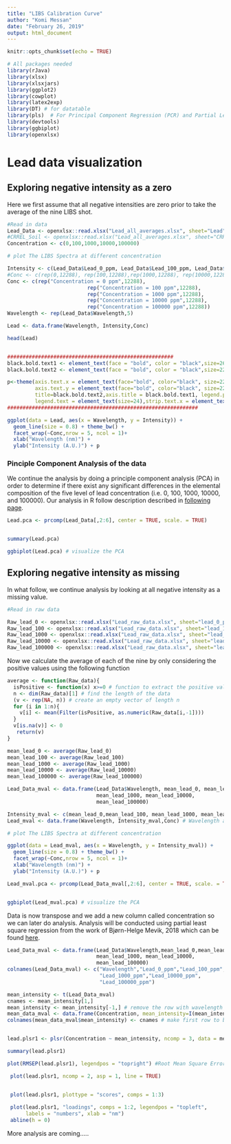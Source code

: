 ```yaml
---
title: "LIBS Calibration Curve"
author: "Komi Messan"
date: "February 26, 2019"
output: html_document
---
```


```r
knitr::opts_chunk$set(echo = TRUE)
```


```r
# All packages needed
library(rJava)
library(xlsx)
library(xlsxjars)
library(ggplot2)
library(cowplot)
library(latex2exp)
library(DT) # for datatable
library(pls)  # For Principal Component Regression (PCR) and Partial Least Squares Regression (PLSR)
library(devtools)
library(ggbiplot)
library(openxlsx)
```


# Lead data visualization 

## Exploring negative intensity as a zero

Here we first assume that all negative intensities are zero prior to take the average of the nine LIBS shot.


```r
#Read in data
Lead_Data <- openxlsx::read.xlsx("Lead_all_averages.xlsx", sheet="Lead", colNames = TRUE)
#CRREL_Soil <- openxlsx::read.xlsx("Lead_all_averages.xlsx", sheet="CRREL Soils", colNames = TRUE)
Concentration <- c(0,100,1000,10000,100000)
```




```r
# plot The LIBS Spectra at different concentration

Intensity <- c(Lead_Data$Lead_0_ppm, Lead_Data$Lead_100_ppm, Lead_Data$Lead_1000_ppm, Lead_Data$Lead_10000_ppm, Lead_Data$Lead_100000_ppm)
#Conc <- c(rep(0,12288), rep(100,12288),rep(1000,12288), rep(10000,12288),rep(100000,12288))
Conc <- c(rep("Concentration = 0 ppm",12288),
                          rep("Concentration = 100 ppm",12288),
                          rep("Concentration = 1000 ppm",12288),
                          rep("Concentration = 10000 ppm",12288),
                          rep("Concentration = 100000 ppm",12288))
Wavelength <- rep(Lead_Data$Wavelength,5)

Lead <- data.frame(Wavelength, Intensity,Conc)

head(Lead)


######################################################
black.bold.text1 <- element_text(face = "bold", color = "black",size=26) # x and y axis
black.bold.text2 <- element_text(face = "bold", color = "black",size=22) # title

p<-theme(axis.text.x = element_text(face="bold", color="black", size=22),
         axis.text.y = element_text(face="bold", color="black", size=22),
         title=black.bold.text2,axis.title = black.bold.text1, legend.position = "bottom",
         legend.text = element_text(size=24),strip.text.x = element_text(face="bold",size=22))
##############################################################

ggplot(data = Lead, aes(x = Wavelength, y = Intensity)) +
  geom_line(size = 0.8) + theme_bw() +
  facet_wrap(~Conc,nrow = 5, ncol = 1)+ 
  xlab("Wavelength (nm)") +
  ylab("Intensity (A.U.)") + p

```

### Pinciple Component Analysis of the data

We continue the analysis by doing a principle component analysis (PCA) in order to determine if there exist any significant differences in the elemental composition of the five level of lead concentration (i.e. 0, 100, 1000, 10000, and 100000). Our analysis in R follow description described in [following page](https://www.datacamp.com/community/tutorials/pca-analysis-r).


```r
Lead.pca <- prcomp(Lead_Data[,2:6], center = TRUE, scale. = TRUE)


summary(Lead.pca)

ggbiplot(Lead.pca) # visualize the PCA

```


## Exploring negative intensity as missing 

In what follow, we continue analysis by looking at all negative intensity as a missing value.

```r
#Read in raw data

Raw_lead_0 <- openxlsx::read.xlsx("Lead_raw_data.xlsx", sheet="lead_0_ppm", colNames = TRUE)
Raw_lead_100 <- openxlsx::read.xlsx("Lead_raw_data.xlsx", sheet="lead_100_ppm", colNames = TRUE)
Raw_lead_1000 <- openxlsx::read.xlsx("Lead_raw_data.xlsx", sheet="lead_1000_ppm", colNames = TRUE)
Raw_lead_10000 <- openxlsx::read.xlsx("Lead_raw_data.xlsx", sheet="lead_10000_ppm", colNames = TRUE)
Raw_lead_100000 <- openxlsx::read.xlsx("Lead_raw_data.xlsx", sheet="lead_100000_ppm", colNames = TRUE)
```

 Now we calculate the average of each of the nine by only considering the positive values using the following function
 
```r

average <- function(Raw_data){
  isPositive <- function(x) x>=0 # function to extract the positive value
  n <- dim(Raw_data)[1] # find the length of the data
  (v <- rep(NA, n)) # create an empty vector of length n
  for (i in 1:n){
    v[i] <- mean(Filter(isPositive, as.numeric(Raw_data[i,-1])))
  }
  v[is.na(v)] <- 0
   return(v)
}

mean_lead_0 <- average(Raw_lead_0)
mean_lead_100 <- average(Raw_lead_100)
mean_lead_1000 <- average(Raw_lead_1000)
mean_lead_10000 <- average(Raw_lead_10000)
mean_lead_100000 <- average(Raw_lead_100000)

Lead_Data_mval <- data.frame(Lead_Data$Wavelength, mean_lead_0, mean_lead_100,
                             mean_lead_1000, mean_lead_10000, 
                             mean_lead_100000)

Intensity_mval <- c(mean_lead_0,mean_lead_100, mean_lead_1000, mean_lead_10000, mean_lead_100000)
Lead_mval <- data.frame(Wavelength, Intensity_mval,Conc) # Wavelength and Conc are in previous block code

```
 
 
 
```r
# plot The LIBS Spectra at different concentration

ggplot(data = Lead_mval, aes(x = Wavelength, y = Intensity_mval)) +
  geom_line(size = 0.8) + theme_bw() +
  facet_wrap(~Conc,nrow = 5, ncol = 1)+
  xlab("Wavelength (nm)") +
  ylab("Intensity (A.U.)") + p

```


 
```r
Lead_mval.pca <- prcomp(Lead_Data_mval[,2:6], center = TRUE, scale. = TRUE)


ggbiplot(Lead_mval.pca) # visualize the PCA

```





Data is now transpose and we add a new column called concentration so we can later do analysis. Analysis will be conducted using partial least square regression from the work of Bjørn-Helge Mevik, 2018 which can be found [here](https://cran.r-project.org/web/packages/pls/vignettes/pls-manual.pdf).


```r
Lead_Data_mval <- data.frame(Lead_Data$Wavelength,mean_lead_0,mean_lead_100,
                             mean_lead_1000, mean_lead_10000,
                             mean_lead_100000)
colnames(Lead_Data_mval) <- c("Wavelength","Lead_0_ppm","Lead_100_ppm",
                              "Lead_1000_ppm","Lead_10000_ppm",
                              "Lead_100000_ppm")

mean_intensity <- t(Lead_Data_mval)
cnames <- mean_intensity[1,]
mean_intensity <- mean_intensity[-1,] # remove the row with wavelength
mean_data_mval <- data.frame(Concentration, mean_intensity=I(mean_intensity)) # add the concentration column but in two different matrix form using I()
colnames(mean_data_mval$mean_intensity) <- cnames # make first row to be the column name


lead.plsr1 <- plsr(Concentration ~ mean_intensity, ncomp = 3, data = mean_data_mval, validation = "LOO")

summary(lead.plsr1)

plot(RMSEP(lead.plsr1), legendpos = "topright") #Root Mean Square Error of the Prediction

 plot(lead.plsr1, ncomp = 2, asp = 1, line = TRUE)


 plot(lead.plsr1, plottype = "scores", comps = 1:3)
 
 plot(lead.plsr1, "loadings", comps = 1:2, legendpos = "topleft",
      labels = "numbers", xlab = "nm")
 abline(h = 0)
```

More analysis are coming.....







